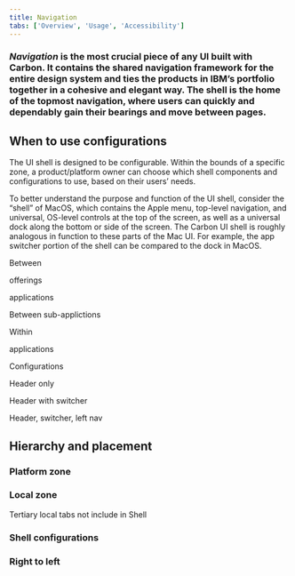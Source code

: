 ```yaml
---
title: Navigation
tabs: ['Overview', 'Usage', 'Accessibility']
---
```


### _Navigation_ is the most crucial piece of any UI built with Carbon. It contains the shared navigation framework for the entire design system and ties the products in IBM’s portfolio together in a cohesive and elegant way. The shell is the home of the topmost navigation, where users can quickly and dependably gain their bearings and move between pages.

## When to use configurations
The UI shell is designed to be configurable. Within the bounds of a specific zone, a product/platform owner can choose which shell components and configurations to use, based on their users’ needs.

To better understand the purpose and function of the UI shell, consider the “shell” of MacOS, which contains the Apple menu, top-level navigation, and universal, OS-level controls at the top of the screen, as well as a universal dock along the bottom or side of the screen. The Carbon UI shell is roughly analogous in function to these parts of the Mac UI. For example, the app switcher portion of the shell can be compared to the dock in MacOS.


Between

offerings

applications


Between sub-applictions

Within 

applications

Configurations

Header only

Header with switcher

Header, switcher, left nav

## Hierarchy and placement

### Platform zone

### Local zone
Tertiary local tabs not include in Shell

### Shell configurations

### Right to left